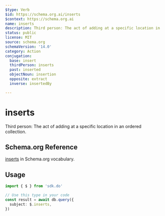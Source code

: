 ```yaml
---
$type: Verb
$id: https://schema.org.ai/inserts
$context: https://schema.org.ai
name: inserts
description: Third person: The act of adding at a specific location in an ordered collection.
status: public
license: MIT
source: schema.org
schemaVersion: '14.0'
category: Action
conjugation:
  base: insert
  thirdPerson: inserts
  past: inserted
  objectNoun: insertion
  opposite: extract
  inverse: insertedBy

---
```


# inserts

Third person: The act of adding at a specific location in an ordered collection.

## Schema.org Reference

[inserts](https://schema.org/InsertAction) in Schema.org vocabulary.

## Usage

```typescript
import { $ } from 'sdk.do'

// Use this type in your code
const result = await db.query({
  subject: $.inserts,
})
```
